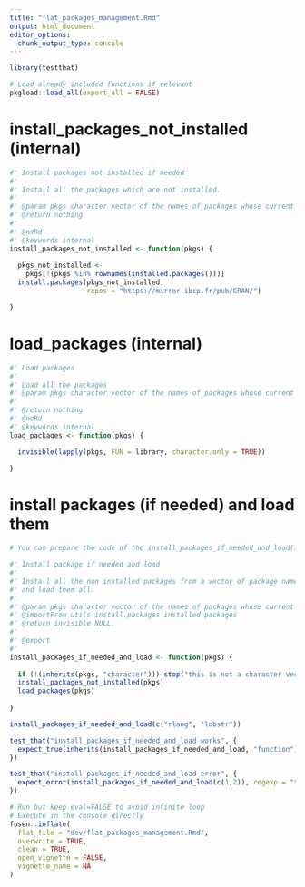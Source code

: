 ```yaml
---
title: "flat_packages_management.Rmd"
output: html_document
editor_options: 
  chunk_output_type: console
---
```


```r
library(testthat)
```

<!--
 You need to run the 'description' chunk in the '0-dev_history.Rmd' file before continuing your code there.
-->

```r
# Load already included functions if relevant
pkgload::load_all(export_all = FALSE)
```

# install_packages_not_installed (internal)
    
```r
#' Install packages not installed if needed
#'
#' Install all the packages which are not installed.
#' 
#' @param pkgs character vector of the names of packages whose current versions should be downloaded from the repositories.
#' @return nothing
#' 
#' @noRd
#' @keywords internal
install_packages_not_installed <- function(pkgs) {
  
  pkgs_not_installed <- 
    pkgs[!(pkgs %in% rownames(installed.packages()))]
  install.packages(pkgs_not_installed,
                   repos = "https://mirror.ibcp.fr/pub/CRAN/")

}
```

# load_packages (internal)
    
```r
#' Load packages
#' 
#' Load all the packages
#' @param pkgs character vector of the names of packages whose current versions should be downloaded from the repositories.
#' 
#' @return nothing
#' @noRd
#' @keywords internal
load_packages <- function(pkgs) {

  invisible(lapply(pkgs, FUN = library, character.only = TRUE))

}
```


# install packages (if needed) and load them
    
```r
# You can prepare the code of the install_packages_if_needed_and_load() function here
```

```r

#' Install package if needed and load
#' 
#' Install all the non installed packages from a vector of package names
#' and load them all.
#' 
#' @param pkgs character vector of the names of packages whose current versions should be downloaded from the repositories.
#' @importFrom utils install.packages installed.packages
#' @return invisible NULL.
#'
#' @export
#'
install_packages_if_needed_and_load <- function(pkgs) {
  
  if (!(inherits(pkgs, "character"))) stop("this is not a character vector")
  install_packages_not_installed(pkgs)
  load_packages(pkgs)
  
}

```
  
```r
install_packages_if_needed_and_load(c("rlang", "lobstr"))
```
  
```r
test_that("install_packages_if_needed_and_load works", {
  expect_true(inherits(install_packages_if_needed_and_load, "function")) 
})

test_that("install_packages_if_needed_and_load error", {
  expect_error(install_packages_if_needed_and_load(c(1,2)), regexp = "this is not a character vector") 
})
```


```r
# Run but keep eval=FALSE to avoid infinite loop
# Execute in the console directly
fusen::inflate(
  flat_file = "dev/flat_packages_management.Rmd",
  overwrite = TRUE,
  clean = TRUE,
  open_vignette = FALSE,
  vignette_name = NA
)
```
